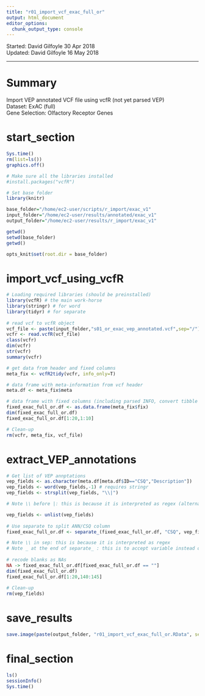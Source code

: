 ```yaml
---
title: "r01_import_vcf_exac_full_or"
output: html_document
editor_options: 
  chunk_output_type: console
---
```


Started: David Gilfoyle 30 Apr 2018  
Updated: David Gilfoyle 16 May 2018

---

# Summary

Import VEP annotated VCF file using vcfR (not yet parsed VEP)  
Dataset: ExAC (full)  
Gene Selection: Olfactory Receptor Genes  

# start_section

```r

Sys.time()
rm(list=ls())
graphics.off()

# Make sure all the libraries installed 
#install.packages("vcfR")

# Set base folder
library(knitr)

base_folder="/home/ec2-user/scripts/r_import/exac_v1"
input_folder="/home/ec2-user/results/annotated/exac_v1"
output_folder="/home/ec2-user/results/r_import/exac_v1"

getwd()
setwd(base_folder)
getwd()

opts_knit$set(root.dir = base_folder)

```

# import_vcf_using_vcfR

```r

# Loading required libraries (should be preinstalled)
library(vcfR) # the main work-horse
library(stringr) # for word
library(tidyr) # for separate
  
# read vcf to vcfR object
vcf_file <- paste(input_folder,"s01_or_exac_vep_annotated.vcf",sep="/")
vcfr <- read.vcfR(vcf_file)
class(vcfr)
dim(vcfr)
str(vcfr)
summary(vcfr)

# get data from header and fixed columns
meta_fix <- vcfR2tidy(vcfr, info_only=T)

# data frame with meta-information from vcf header
meta.df <- meta_fix$meta

# data frame with fixed columns (including parsed INFO, convert tibble to data-frame)
fixed_exac_full_or.df <- as.data.frame(meta_fix$fix)
dim(fixed_exac_full_or.df)
fixed_exac_full_or.df[1:20,1:10]

# Clean-up
rm(vcfr, meta_fix, vcf_file)

```

# extract_VEP_annotations

```r

# Get list of VEP annptations
vep_fields <- as.character(meta.df[meta.df$ID=="CSQ","Description"])
vep_fields <- word(vep_fields,-1) # requires stringr
vep_fields <- strsplit(vep_fields, "\\|")

# Note \\ before |: this is because it is interpreted as regex (alternatively use fixed=T)

vep_fields <- unlist(vep_fields)
    
# Use separate to split ANN/CSQ column
fixed_exac_full_or.df <- separate_(fixed_exac_full_or.df, "CSQ", vep_fields, sep="\\|") 

# Note \\ in sep: this is because it is interpreted as regex
# Note _ at the end of separate_ : this is to accept variable instead of bare value for col name
    
# recode blanks as NAs
NA -> fixed_exac_full_or.df[fixed_exac_full_or.df == ""]
dim(fixed_exac_full_or.df)
fixed_exac_full_or.df[1:20,140:145]
    
# Clean-up
rm(vep_fields)

```

# save_results

```r

save.image(paste(output_folder, "r01_import_vcf_exac_full_or.RData", sep="/"))

```

# final_section

```r

ls()
sessionInfo()
Sys.time()

```
